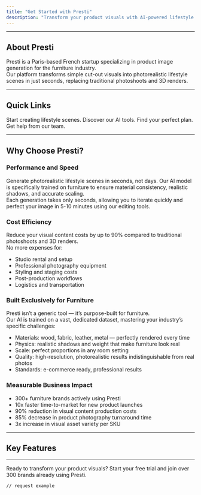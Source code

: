 ```yaml
---
title: "Get Started with Presti"
description: "Transform your product visuals with AI-powered lifestyle scene generation."
---
```


---

## About Presti

Presti is a Paris-based French startup specializing in product image generation for the furniture industry.\
Our platform transforms simple cut-out visuals into photorealistic lifestyle scenes in just seconds, replacing traditional photoshoots and 3D renders.

---

## Quick Links

<Columns cols={4}>
  <Card title="Get Started" icon="rocket" href="/get-started">
    Start creating lifestyle scenes.
  </Card>

  <Card title="Explore Features" icon="sparkles" href="/features">
    Discover our AI tools.
  </Card>

  <Card title="View Pricing" icon="tag" href="/pricing">
    Find your perfect plan.
  </Card>

  <Card title="Get Support" icon="life-ring" href="/support">
    Get help from our team.
  </Card>
</Columns>

---

## Why Choose Presti?

### Performance and Speed

Generate photorealistic lifestyle scenes in seconds, not days. Our AI model is specifically trained on furniture to ensure material consistency, realistic shadows, and accurate scaling.\
Each generation takes only seconds, allowing you to iterate quickly and perfect your image in 5-10 minutes using our editing tools.

### Cost Efficiency

Reduce your visual content costs by up to 90% compared to traditional photoshoots and 3D renders.\
No more expenses for:

- Studio rental and setup
- Professional photography equipment
- Styling and staging costs
- Post-production workflows
- Logistics and transportation

### Built Exclusively for Furniture

Presti isn’t a generic tool — it’s purpose-built for furniture.\
Our AI is trained on a vast, dedicated dataset, mastering your industry’s specific challenges:

- Materials: wood, fabric, leather, metal — perfectly rendered every time
- Physics: realistic shadows and weight that make furniture look real
- Scale: perfect proportions in any room setting
- Quality: high-resolution, photorealistic results indistinguishable from real photos
- Standards: e-commerce ready, professional results

### Measurable Business Impact

- 300\+ furniture brands actively using Presti
- 10x faster time-to-market for new product launches
- 90% reduction in visual content production costs
- 85% decrease in product photography turnaround time
- 3x increase in visual asset variety per SKU

---

## Key Features

<Columns cols={4}>
  <Card title="Pay Only for Downloads" icon="credit-card" />

  <Card title="Multiple Export Formats" icon="file-export" />

  <Card title="Smart Editing Tools" icon="magic-wand" />

  <Card title="Team Workspace" icon="users" />
</Columns>

---

Ready to transform your product visuals? Start your free trial and join over 300 brands already using Presti.

<RequestExample>

``` filename
// request example
```

</RequestExample>